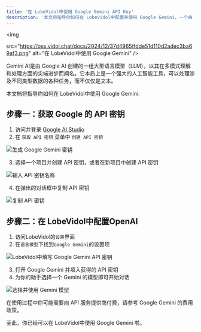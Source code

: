 ```yaml
---
title: '在 LobeVidol中使用 Google Gemini API Key'
description: '本文将指导你如何在 LobeVidol中配置并使用 Google Gemini，一个由 Google AI 创建的强大语言模型。'
---
```


<img
 
  src="https://oss.vidol.chat/docs/2024/12/37d4965ffdde51d110d2adec3ba69af3.png"
  alt="在 LobeVidol中使用 Google Gemini"
/>

Gemini AI是由 Google AI 创建的一组大型语言模型（LLM），以其在多模式理解和处理方面的尖端进步而闻名。它本质上是一个强大的人工智能工具，可以处理涉及不同类型数据的各种任务，而不仅仅是文本。

本文档将指导你如何在 LobeVidol中使用 Google Gemini:

## 步骤一：获取 Google 的 API 密钥

1. 访问并登录 [Google AI Studio](https://aistudio.google.com/)
2. 在 `获取 API 密钥` 菜单中 `创建 API 密钥`

<img
  src="https://oss.vidol.chat/assets/9409068a65c0bf31c22927195c6705d0.webp"
  alt="生成 Google Gemini 密钥"
/>

3. 选择一个项目并创建 API 密钥，或者在新项目中创建 API 密钥

<img
  src="https://oss.vidol.chat/assets/6f335755e69b857938b5e14775cd6eff.webp"
  alt="输入 API 密钥名称"
/>

4. 在弹出的对话框中复制 API 密钥

<img
  src="https://oss.vidol.chat/assets/91529c43450e2039f36d1f276e696a9b.webp"
  alt="复制 API 密钥"
/>

## 步骤二：在 LobeVidol中配置OpenAI

1. 访问LobeVidol的`设置`界面
2. 在`语言模型`下找到`Google Gemini`的设置项

<img
  src="https://oss.vidol.chat/assets/246cfb57701c6227c84fd77c5a71311b.webp"
  alt="LobeVidol中填写 Google Gemini API 密钥"
/>

3. 打开 Google Gemini 并填入获得的 API 密钥
4. 为你的助手选择一个 Gemini 的模型即可开始对话

<img
  src="https://oss.vidol.chat/assets/e1e578ecfc5cde9c4191f0241bad4fd3.webp"
  alt="选择并使用 Gemini 模型"
/>

<Warning>在使用过程中你可能需要向 API 服务提供商付费，请参考 Google Gemini 的费用政策。</Warning>

至此，你已经可以在 LobeVidol中使用 Google Gemini 啦。
